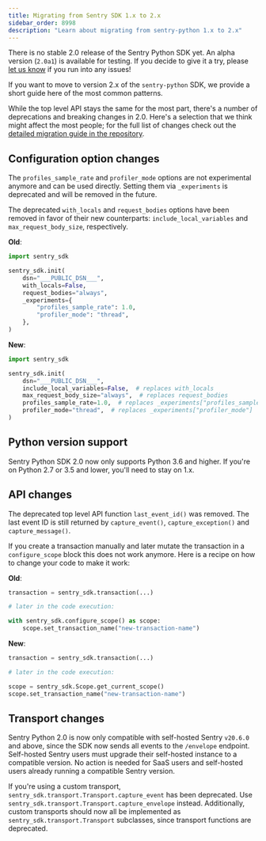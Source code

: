 ```yaml
---
title: Migrating from Sentry SDK 1.x to 2.x
sidebar_order: 8998
description: "Learn about migrating from sentry-python 1.x to 2.x"
---
```


<Note>

There is no stable 2.0 release of the Sentry Python SDK yet. An alpha version (`2.0a1`) is available for testing. If you decide to give it a try, please [let us know](https://github.com/getsentry/sentry-python/issues) if you run into any issues!

</Note>


If you want to move to version 2.x of the `sentry-python` SDK, we provide a short guide here of the most common patterns.

While the top level API stays the same for the most part, there's a number of deprecations and breaking changes in 2.0. Here's a selection that we think might affect the most people; for the full list of changes check out the [detailed migration guide in the repository](https://github.com/getsentry/sentry-python/blob/sentry-sdk-2.0/MIGRATION_GUIDE.md).

## Configuration option changes

The `profiles_sample_rate` and `profiler_mode` options are not experimental anymore and can be used directly. Setting them via `_experiments` is deprecated and will be removed in the future.

The deprecated `with_locals` and `request_bodies` options have been removed in favor of their new counterparts: `include_local_variables` and `max_request_body_size`, respectively.

**Old**:

<SignInNote />

```python
import sentry_sdk

sentry_sdk.init(
    dsn="___PUBLIC_DSN___",
    with_locals=False,
    request_bodies="always",
    _experiments={
        "profiles_sample_rate": 1.0,
        "profiler_mode": "thread",
    },
)
```

**New**:

<SignInNote />

```python
import sentry_sdk

sentry_sdk.init(
    dsn="___PUBLIC_DSN___",
    include_local_variables=False,  # replaces with_locals
    max_request_body_size="always",  # replaces request_bodies
    profiles_sample_rate=1.0,  # replaces _experiments["profiles_sample_rate"]
    profiler_mode="thread",  # replaces _experiments["profiler_mode"]
)
```

## Python version support

Sentry Python SDK 2.0 now only supports Python 3.6 and higher. If you're on Python 2.7 or 3.5 and lower, you'll need to stay on 1.x.

## API changes

The deprecated top level API function `last_event_id()` was removed. The last event ID is still returned by `capture_event()`, `capture_exception()` and `capture_message()`.

If you create a transaction manually and later mutate the transaction in a `configure_scope` block this does not work anymore. Here is a recipe on how to change your code to make it work:

**Old**:

<SignInNote />

```python
transaction = sentry_sdk.transaction(...)

# later in the code execution:

with sentry_sdk.configure_scope() as scope:
    scope.set_transaction_name("new-transaction-name")
```

**New**:

<SignInNote />

```python
transaction = sentry_sdk.transaction(...)

# later in the code execution:

scope = sentry_sdk.Scope.get_current_scope()
scope.set_transaction_name("new-transaction-name")
```

## Transport changes

Sentry Python 2.0 is now only compatible with self-hosted Sentry `v20.6.0` and above, since the SDK now sends all events to the `/envelope` endpoint. Self-hosted Sentry users must upgrade their self-hosted instance to a compatible version. No action is needed for SaaS users and self-hosted users already running a compatible Sentry version.

If you're using a custom transport, `sentry_sdk.transport.Transport.capture_event` has been deprecated. Use `sentry_sdk.transport.Transport.capture_envelope` instead. Additionally, custom transports should now all be implemented as `sentry_sdk.transport.Transport` subclasses, since transport functions are deprecated.

